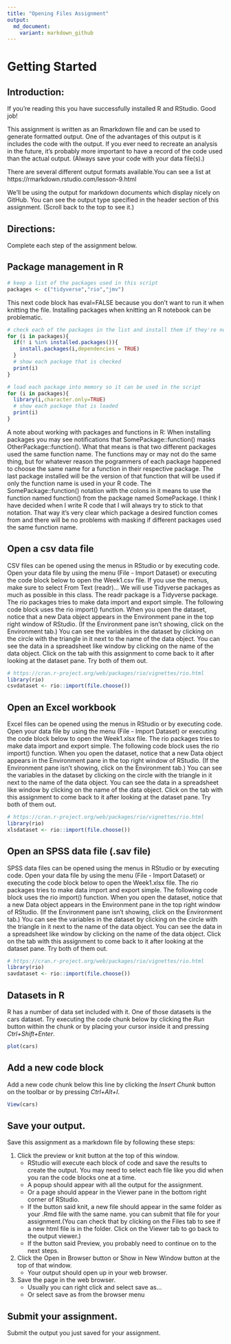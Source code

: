 ```yaml
---
title: "Opening Files Assignment"
output:
  md_document:
    variant: markdown_github
---
```


#  Getting Started

## Introduction:
If you're reading this you have successfully installed R and RStudio. Good job!

This assignment is written as an Rmarkdown file and can be used to generate formatted output. One of the advantages of this output is it includes the code with the output. If you ever need to recreate an analysis in the future, it's probably more important to have a record of the code used than the actual output. (Always save your code with your data file(s).)

There are several different output formats available.You can see a list at https://rmarkdown.rstudio.com/lesson-9.html

We'll be using the output for markdown documents which display nicely on GitHub. You can see the output type specified in the header section of this assignment. (Scroll back to the top to see it.)

## Directions:
Complete each step of the assignment below.

## Package management in R

```r
# keep a list of the packages used in this script
packages <- c("tidyverse","rio","jmv")
```

This next code block has eval=FALSE because you don't want to run it when knitting the file. Installing packages when knitting an R notebook can be problematic.

```r
# check each of the packages in the list and install them if they're not installed already
for (i in packages){
  if(! i %in% installed.packages()){
    install.packages(i,dependencies = TRUE)
  }
  # show each package that is checked
  print(i)
}
```

```r
# load each package into memory so it can be used in the script
for (i in packages){
  library(i,character.only=TRUE)
  # show each package that is loaded
  print(i)
}
```

A note about working with packages and functions in R:
When installing packages you may see notifications that SomePackage::function() masks OtherPackage::function().
What that means is that two different packages used the same function name. The functions may or may not do the same thing, but for whatever reason the pogrammers of each package happened to choose the same name for a function in their respective package. The last package installed will be the version of that function that will be used if only the function name is used in your R code. The SomePackage::function() notation with the colons in it means to use the function named function() from the package named SomePackage. I think I have decided when I write R code that I will always try to stick to that notation. That way it's very clear which package a desired function comes from and there will be no problems with masking if different packages used the same function name.

## Open a csv data file
CSV files can be opened using the menus in RStudio or by executing code. Open your data file by using the menu (File - Import Dataset) or executing the code block below to open the Week1.csv file. If you use the menus, make sure to select From Text (readr)... We will use Tidyverse packages as much as possible in this class. The readr package is a Tidyverse package. The rio packages tries to make data import and export simple. The following code block uses the rio import() function. When you open the dataset, notice that a new Data object appears in the Environment pane in the top right window of RStudio. (If the Environment pane isn't showing, click on the Environment tab.) You can see the variables in the dataset by clicking on the circle with the triangle in it next to the name of the data object. You can see the data in a spreadsheet like window by clicking on the name of the data object. Click on the tab with this assignment to come back to it after looking at the dataset pane. Try both of them out. 

```r
# https://cran.r-project.org/web/packages/rio/vignettes/rio.html
library(rio)
csvdataset <- rio::import(file.choose())
```

## Open an Excel workbook
Excel files can be opened using the menus in RStudio or by executing code. Open your data file by using the menu (File - Import Dataset) or executing the code block below to open the Week1.xlsx file. The rio packages tries to make data import and export simple. The following code block uses the rio import() function. When you open the dataset, notice that a new Data object appears in the Environment pane in the top right window of RStudio. (If the Environment pane isn't showing, click on the Environment tab.) You can see the variables in the dataset by clicking on the circle with the triangle in it next to the name of the data object. You can see the data in a spreadsheet like window by clicking on the name of the data object. Click on the tab with this assignment to come back to it after looking at the dataset pane. Try both of them out. 

```r
# https://cran.r-project.org/web/packages/rio/vignettes/rio.html
library(rio)
xlsdataset <- rio::import(file.choose())
```

## Open an SPSS data file (.sav file)
SPSS data files can be opened using the menus in RStudio or by executing code. Open your data file by using the menu (File - Import Dataset) or executing the code block below to open the Week1.xlsx file. The rio packages tries to make data import and export simple. The following code block uses the rio import() function. When you open the dataset, notice that a new Data object appears in the Environment pane in the top right window of RStudio. (If the Environment pane isn't showing, click on the Environment tab.) You can see the variables in the dataset by clicking on the circle with the triangle in it next to the name of the data object. You can see the data in a spreadsheet like window by clicking on the name of the data object. Click on the tab with this assignment to come back to it after looking at the dataset pane. Try both of them out. 

```r
# https://cran.r-project.org/web/packages/rio/vignettes/rio.html
library(rio)
savdataset <- rio::import(file.choose())
```

## Datasets in R
R has a number of data set included with it. One of those datasets is the cars dataset. Try executing the code chunk below by clicking the *Run* button within the chunk or by placing your cursor inside it and pressing *Ctrl+Shift+Enter*. 

```r
plot(cars)
```

## Add a new code block
Add a new code chunk below this line by clicking the *Insert Chunk* button on the toolbar or by pressing *Ctrl+Alt+I*.

```r
View(cars)
```


## Save your output.
Save this assignment as a markdown file by following these steps:

1. Click the preview or knit button at the top of this window.
    + RStudio will execute each block of code and save the results to create the output. You may need to select each file like you did when you ran the code blocks one at a time.
    + A popup should appear with all the output for the assignment.
    + Or a page should appear in the Viewer pane in the bottom right corner of RStudio.
    + If the button said knit, a new file should appear in the same folder as your .Rmd file with the same name. you can submit that file for your assignment.(You can check that by clicking on the Files tab to see if a new html file is in the folder. Click on the Viewer tab to go back to the output viewer.)
    + If the button said Preview, you probably need to continue on to the next steps.
2. Click the Open in Browser button or Show in New Window button at the top of that window.
    + Your output should open up in your web browser.
3. Save the page in the web browser.
    + Usually you can right click and select save as...
    + Or select save as from the browser menu
    
## Submit your assignment.
Submit the output you just saved for your assignment.

